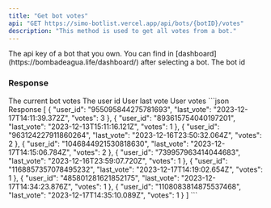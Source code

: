 ```yaml
---
title: "Get bot votes"
api: "GET https://simo-botlist.vercel.app/api/bots/{botID}/votes"
description: "This method is used to get all votes from a bot."
---
```


<ParamField header="Authorization" type="string" placeholder="API KEY" required>
  The api key of a bot that you own. You can find in [dashboard](https://bombadeagua.life/dashboard/) after selecting a bot.
</ParamField>
<ParamField type="string" path="botID" required>
  The bot id
</ParamField>

### Response

<ResponseField name="votes" type="object">
        The current bot votes
    <Expandable>
    <ResponseField name="user_id" type="string">
        The user id
    </ResponseField>
    <ResponseField name="last_vote" type="string">
        User last vote
    </ResponseField>
     <ResponseField name="votes" type="number">
        User votes
    </ResponseField>
    </Expandable> 
</ResponseField>

<ResponseExample>
```json Response
[
  {
    "user_id": "955095844275781693",
    "last_vote": "2023-12-17T14:11:39.372Z",
    "votes": 3
  },
  {
    "user_id": "893615754040197201",
    "last_vote": "2023-12-13T15:11:16.121Z",
    "votes": 1
  },
  {
    "user_id": "963124227911860264",
    "last_vote": "2023-12-16T23:50:32.064Z",
    "votes": 2
  },
  {
    "user_id": "1046844921530818630",
    "last_vote": "2023-12-17T14:15:06.784Z",
    "votes": 2
  },
  {
    "user_id": "739957963414044683",
    "last_vote": "2023-12-16T23:59:07.720Z",
    "votes": 1
  },
  {
    "user_id": "1168857357078495232",
    "last_vote": "2023-12-17T14:19:02.654Z",
    "votes": 1
  },
  {
    "user_id": "485801281621852175",
    "last_vote": "2023-12-17T14:34:23.876Z",
    "votes": 1
  },
  {
    "user_id": "1108083814875537468",
    "last_vote": "2023-12-17T14:35:10.089Z",
    "votes": 1
  }
]
```
</ResponseExample>